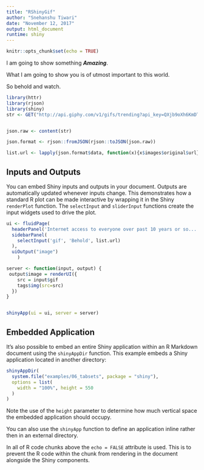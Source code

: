 ```yaml
---
title: "RShinyGif"
author: "Snehanshu Tiwari"
date: "November 12, 2017"
output: html_document
runtime: shiny
---
```


```r
knitr::opts_chunk$set(echo = TRUE)
```
I am going to show something ***Amazing***.

What I am going to show you is of utmost important to this world.

So behold and watch.


```r
library(httr)
library(rjson)
library(shiny)
str <- GET("http://api.giphy.com/v1/gifs/trending?api_key=QXjb9oXh6KmDTyxFJAhxUDXtmAoYdovg&limit=50")


json.raw <- content(str)

json.format <- rjson::fromJSON(rjson::toJSON(json.raw))

list.url <- lapply(json.format$data, function(x){x$images$original$url})

```

## Inputs and Outputs

You can embed Shiny inputs and outputs in your document. Outputs are automatically updated whenever inputs change.  This demonstrates how a standard R plot can be made interactive by wrapping it in the Shiny `renderPlot` function. The `selectInput` and `sliderInput` functions create the input widgets used to drive the plot.

```r
ui <- fluidPage(
  headerPanel('Internet access to everyone over past 10 years or so...'),
  sidebarPanel(
    selectInput('gif', 'Behold', list.url)
  ),
  uiOutput("image")
    )

server <- function(input, output) {
 output$image = renderUI({
    src = input$gif
    tags$img(src=src)
  })   
}


shinyApp(ui = ui, server = server)

```

## Embedded Application

It's also possible to embed an entire Shiny application within an R Markdown document using the `shinyAppDir` function. This example embeds a Shiny application located in another directory:

```r
shinyAppDir(
  system.file("examples/06_tabsets", package = "shiny"),
  options = list(
    width = "100%", height = 550
  )
)
```

Note the use of the `height` parameter to determine how much vertical space the embedded application should occupy.

You can also use the `shinyApp` function to define an application inline rather then in an external directory.

In all of R code chunks above the `echo = FALSE` attribute is used. This is to prevent the R code within the chunk from rendering in the document alongside the Shiny components.



